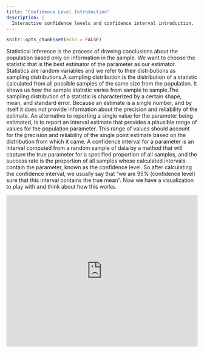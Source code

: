 ```yaml
---
title: "Confidence Level Introduction"
description: |
  Interactive confidence levels and confidence interval introduction.
---
```


```r
knitr::opts_chunk$set(echo = FALSE)
```

Statistical Inference is the process of drawing conclusions about the population based only on information in the sample. We want to choose the statistic that is the best estimator of the parameter as our estimator. Statistics are random variables and we refer to their distributions as sampling distributions.A sampling distribution is the distribution of a statistic calculated from all possible samples of the same size from the population. It shows us how the sample statistic varies from sample to sample.The sampling distribution of a statistic is characterized by a certain shape, mean, and standard error. Because an estimate is a single number, and by itself it does not provide information about the precision and reliability of the estimate. An alternative to reporting a single value for the parameter being estimated, is to report an interval estimate that provides a plausible range of values for the population parameter. This range of values should account for the precision and reliability of the single point estimate based on the distribution from which it came. A confidence interval for a parameter is an interval computed from a random sample of data by a method that will capture the true parameter for a specified proportion of all samples, and the success rate is the proportion of all samples whose calculated intervals contain the parameter, known as the confidence level. So after calculating the confidence interval, we usually say that "we are 95% (confidence level) sure that this interval contains the true mean". Now we have a visualization to play with and think about how this works.

<iframe height = "400" width = "100%" frameborder = "no" src = "http://rconnect.bucknell.edu/content/650b6c76-0e26-4349-90e3-41e5f210d6b3"> </iframe>

